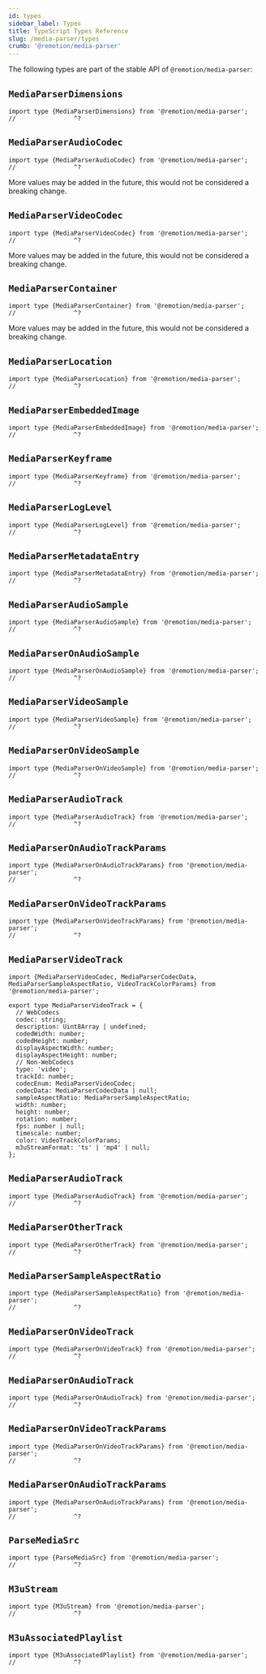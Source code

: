 ```yaml
---
id: types
sidebar_label: Types
title: TypeScript Types Reference
slug: /media-parser/types
crumb: '@remotion/media-parser'
---
```


The following types are part of the stable API of `@remotion/media-parser`:

## `MediaParserDimensions`

```tsx twoslash
import type {MediaParserDimensions} from '@remotion/media-parser';
//                ^?
```

## `MediaParserAudioCodec`

```tsx twoslash
import type {MediaParserAudioCodec} from '@remotion/media-parser';
//                ^?
```

More values may be added in the future, this would not be considered a breaking change.

## `MediaParserVideoCodec`

```tsx twoslash
import type {MediaParserVideoCodec} from '@remotion/media-parser';
//                ^?
```

More values may be added in the future, this would not be considered a breaking change.

## `MediaParserContainer`

```tsx twoslash
import type {MediaParserContainer} from '@remotion/media-parser';
//                ^?
```

More values may be added in the future, this would not be considered a breaking change.

## `MediaParserLocation`

```tsx twoslash
import type {MediaParserLocation} from '@remotion/media-parser';
//                ^?
```

## `MediaParserEmbeddedImage`

```tsx twoslash
import type {MediaParserEmbeddedImage} from '@remotion/media-parser';
//                ^?
```

## `MediaParserKeyframe`

```tsx twoslash
import type {MediaParserKeyframe} from '@remotion/media-parser';
//                ^?
```

## `MediaParserLogLevel`

```tsx twoslash
import type {MediaParserLogLevel} from '@remotion/media-parser';
//                ^?
```

## `MediaParserMetadataEntry`

```tsx twoslash
import type {MediaParserMetadataEntry} from '@remotion/media-parser';
//                ^?
```

## `MediaParserAudioSample`

```tsx twoslash
import type {MediaParserAudioSample} from '@remotion/media-parser';
//                ^?
```

## `MediaParserOnAudioSample`

```tsx twoslash
import type {MediaParserOnAudioSample} from '@remotion/media-parser';
//                ^?
```

## `MediaParserVideoSample`

```tsx twoslash
import type {MediaParserVideoSample} from '@remotion/media-parser';
//                ^?
```

## `MediaParserOnVideoSample`

```tsx twoslash
import type {MediaParserOnVideoSample} from '@remotion/media-parser';
//                ^?
```

## `MediaParserAudioTrack`

```tsx twoslash
import type {MediaParserAudioTrack} from '@remotion/media-parser';
//                ^?
```

## `MediaParserOnAudioTrackParams`

```tsx twoslash
import type {MediaParserOnAudioTrackParams} from '@remotion/media-parser';
//                ^?
```

## `MediaParserOnVideoTrackParams`

```tsx twoslash
import type {MediaParserOnVideoTrackParams} from '@remotion/media-parser';
//                ^?
```

## `MediaParserVideoTrack`

```tsx twoslash
import {MediaParserVideoCodec, MediaParserCodecData, MediaParserSampleAspectRatio, VideoTrackColorParams} from '@remotion/media-parser';

export type MediaParserVideoTrack = {
  // WebCodecs
  codec: string;
  description: Uint8Array | undefined;
  codedWidth: number;
  codedHeight: number;
  displayAspectWidth: number;
  displayAspectHeight: number;
  // Non-WebCodecs
  type: 'video';
  trackId: number;
  codecEnum: MediaParserVideoCodec;
  codecData: MediaParserCodecData | null;
  sampleAspectRatio: MediaParserSampleAspectRatio;
  width: number;
  height: number;
  rotation: number;
  fps: number | null;
  timescale: number;
  color: VideoTrackColorParams;
  m3uStreamFormat: 'ts' | 'mp4' | null;
};
```

## `MediaParserAudioTrack`

```tsx twoslash
import type {MediaParserAudioTrack} from '@remotion/media-parser';
//                ^?
```

## `MediaParserOtherTrack`

```tsx twoslash
import type {MediaParserOtherTrack} from '@remotion/media-parser';
//                ^?
```

## `MediaParserSampleAspectRatio`

```tsx twoslash
import type {MediaParserSampleAspectRatio} from '@remotion/media-parser';
//                ^?
```

## `MediaParserOnVideoTrack`

```tsx twoslash
import type {MediaParserOnVideoTrack} from '@remotion/media-parser';
//                ^?
```

## `MediaParserOnAudioTrack`

```tsx twoslash
import type {MediaParserOnAudioTrack} from '@remotion/media-parser';
//                ^?
```

## `MediaParserOnVideoTrackParams`

```tsx twoslash
import type {MediaParserOnVideoTrackParams} from '@remotion/media-parser';
//                ^?
```

## `MediaParserOnAudioTrackParams`

```tsx twoslash
import type {MediaParserOnAudioTrackParams} from '@remotion/media-parser';
//                ^?
```

## `ParseMediaSrc`

```tsx twoslash
import type {ParseMediaSrc} from '@remotion/media-parser';
//                ^?
```

## `M3uStream`

```tsx twoslash
import type {M3uStream} from '@remotion/media-parser';
//                ^?
```

## `M3uAssociatedPlaylist`

```tsx twoslash
import type {M3uAssociatedPlaylist} from '@remotion/media-parser';
//                ^?
```
